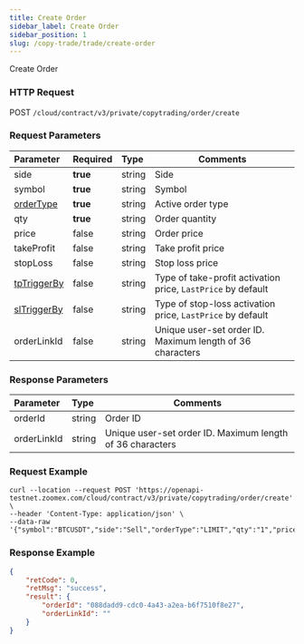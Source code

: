 ```yaml
---
title: Create Order
sidebar_label: Create Order
sidebar_position: 1
slug: /copy-trade/trade/create-order
---
```


Create Order

### HTTP Request

POST `/cloud/contract/v3/private/copytrading/order/create`

### Request Parameters

| Parameter | Required | Type | Comments|
|:----- |:-------|:-----|------ |
|side |**true** |string |Side |
|symbol |**true** |string |Symbol |
|[orderType](../enum#ordertype) |**true** |string |Active order type |
|qty |**true** |string |Order quantity |
|price|false |string |Order price |
|takeProfit |false |string |Take profit price |
|stopLoss |false |string |Stop loss price |
|[tpTriggerBy](../enum#triggerby) |false |string |Type of take-profit activation price, `LastPrice` by default |
|[slTriggerBy](../enum#triggerby) |false |string |Type of stop-loss activation price, `LastPrice` by default |
|orderLinkId |false |string |Unique user-set order ID. Maximum length of 36 characters |

### Response Parameters

| Parameter | Type | Comments|
|:----- |:-----|----- |
|orderId |string |Order ID |
|orderLinkId |string |Unique user-set order ID. Maximum length of 36 characters |

### Request Example

``` shell
curl --location --request POST 'https://openapi-testnet.zoomex.com/cloud/contract/v3/private/copytrading/order/create' \
--header 'Content-Type: application/json' \
--data-raw '{"symbol":"BTCUSDT","side":"Sell","orderType":"LIMIT","qty":"1","price":"30350","orderLinkId":"","takeProfit":"29000","stopLoss":"32000","tpTriggerBy":"MarkPrice","slTriggerBy":"IndexPrice","api_key":"XXXXX","timestamp":1689846844096,"recv_window":5000,"sign":"XXXXX"}'
```

### Response Example

``` json
{
    "retCode": 0,
    "retMsg": "success",
    "result": {
        "orderId": "088dadd9-cdc0-4a43-a2ea-b6f7510f8e27",
        "orderLinkId": ""
    }
}
```
